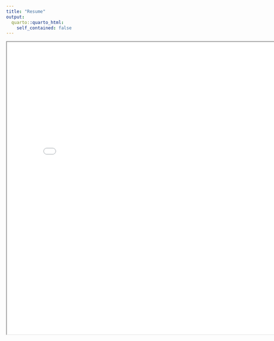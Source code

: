 ```yaml
---
title: "Resume"
output:
  quarto::quarto_html:
    self_contained: false
---
```


<iframe width="800" height="800" src="Gamya Resume.pdf">

</iframe>
